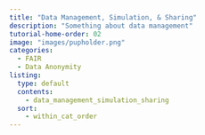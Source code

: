 ```yaml
---
title: "Data Management, Simulation, & Sharing"
description: "Something about data management"
tutorial-home-order: 02
image: "images/pupholder.png"
categories:
  - FAIR
  - Data Anonymity
listing:
  type: default
  contents:
    - data_management_simulation_sharing
  sort:
    - within_cat_order
---
```



